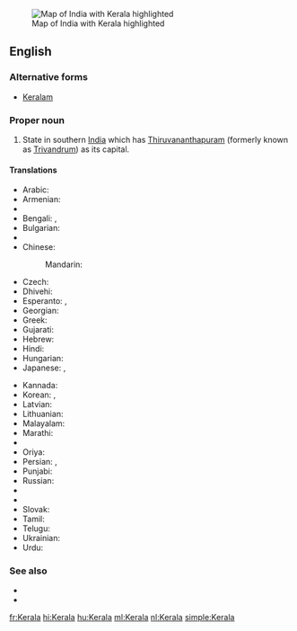 [[Image:Kerala in India (disputed hatched).svg|thumb|Map of India with Kerala highlighted]]
==English==
{{wikipedia}}

===Alternative forms===
* [[Keralam]]

===Proper noun===
{{en-proper noun}}

# State in southern [[India]] which has [[Thiruvananthapuram]] (formerly known as [[Trivandrum]]) as its capital.

====Translations====
{{trans-top|state in southern India}}
* Arabic: {{t-|ar|كيرلا|f|tr=kiralā}}
* Armenian: {{t-|hy|Կերալա|tr=Kerala}}
* {{trreq|as}}
* Bengali: {{t-|bn|কেরালা|sc=Beng}}, {{t-|bn|কেরল|sc=Beng}}
* Bulgarian: {{t-|bg|Керала|sc=Cyrl}}
* {{trreq|hne}}
* Chinese:
*: Mandarin: {{t|cmn|喀拉拉邦|tr=Kālālā-bāng|sc=Hani}}
* Czech: {{t-|cs|Kérala}}
* Dhivehi: {{t-|dv|ކެރެލާ|sc=Thaa}}
* Esperanto: {{t-|eo|Keralao}}, {{t-|eo|Keralo}}
* Georgian: {{t-|ka|კერალა|sc=Geor}}
* Greek: {{t-|el|Κεράλα|sc=Grek}}
* Gujarati: {{t-|gu|કેરળ|sc=Gujr}}
* Hebrew: {{t-|he|קראלה}}
* Hindi: {{t+|hi|केरल|tr=kerala}}
* Hungarian: {{t+|hu|Kerala}}
* Japanese: {{t-|ja|ケーララ州|tr=Kērara-shū}},  {{t-|ja|ケーララ|tr=Kērara}}
{{trans-mid}}
* Kannada: {{t+|kn|ಕೇರಳ|tr=kēraḷa|sc=Knda}}
* Korean: {{t-|ko|케랄라 주|tr=Keralla ju|sc=Hang}},  {{t-|ko|케랄라|tr=Keralla|sc=Hang}}
* Latvian: {{t-|lv|Kerala}}
* Lithuanian: {{t-|lt|Kerala}}
* Malayalam: {{t+|ml|കേരളം|tr=Kēraḷam|sc=Mlym}}
* Marathi: {{t-|mr|केरळ|sc=Deva}}
* {{trreq|lus}}
* Oriya: {{t-|or|କେରଳ|sc=Orya}}
* Persian: {{t|fa|کرلا|tr=Keralâ|sc=fa-Arab}}, {{t|fa|کرالا|tr=Kerâlâ|sc=fa-Arab}}
* Punjabi: {{t-|pa|ਕੇਰਲਾ|sc=Guru}}
* Russian: {{t-|ru|Керала|f|tr=Kerála}}
* {{trreq|sat}}
* {{trreq|sip}}
* Slovak: {{t-|sk|Kérala}}
* Tamil: {{t-|ta|கேரளா}}
* Telugu: {{t+|te|కేరళ}}
* Ukrainian: {{t-|uk|Керала|sc=Cyrl}}
* Urdu: {{t-|ur|کیرلا|tr=kerala}}
{{trans-bottom}}

===See also===
* {{pedialite|Kerala}}
* {{list:states of India/en}}


[[fr:Kerala]]
[[hi:Kerala]]
[[hu:Kerala]]
[[ml:Kerala]]
[[nl:Kerala]]
[[simple:Kerala]]